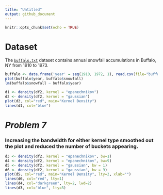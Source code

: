 ```yaml
---
title: "Untitled"
output: github_document
---
```


```r
knitr::opts_chunk$set(echo = TRUE)
```

# Dataset

The  <a href="../assets/proj3_stats/KDE/buffalo.txt">```buffalo.txt```</a> dataset contains annual snowfall accumulations
in Buffalo, NY from 1910 to 1973.

```r
buffalo <- data.frame('year' = seq(1910, 1972, 1), read.csv(file="buffalo.txt", header=FALSE, col.names='snowfall', colClasses=c("numeric")))
plot(buffalo$year, buffalo$snowfall)
lm(buffalo$snowfall ~ buffalo$year)

```



```r
d1 <- density(df2, kernel = "epanechnikov")
d2 <- density(df2, kernel = "gaussian")
plot(d2, col="red", main="Kernel Density")
lines(d1, col="blue")
```

# ___Problem 7___
### Increasing the bandwidth for either kernel type smoothed out the plot and reduced the number of buckets appearing.
```r
d3 <- density(df2, kernel = "epanechnikov", bw=1)
d4 <- density(df2, kernel = "epanechnikov", bw=9)
d5 <- density(df2, kernel = "gaussian", bw = 1)
d6 <- density(df2, kernel = "gaussian", bw = 9)
plot(d5, col="red", main="Kernel Density", lty=3, xlab="")
lines(d6, col="red", lty=1)
lines(d4, col="darkgreen", lty=2, lwd=2)
lines(d3, col="blue", lty=3)

```

